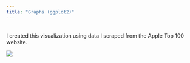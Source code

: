 ```yaml
---
title: "Graphs (ggplot2)"
---
```

<br>
I created this visualization using data I scraped from the Apple Top 100 website. 

![](song_vis.png)
